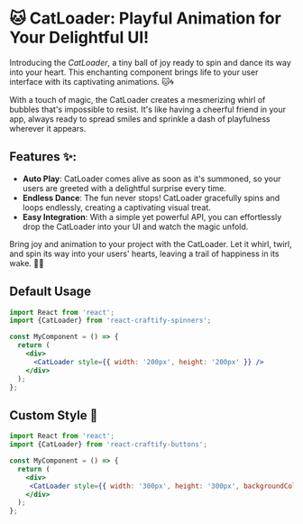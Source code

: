 
<Meta title="Spinners/CatLoader" component={CatLoader} />

# 🐱 CatLoader: Playful Animation for Your Delightful UI!

Introducing the *CatLoader*, a tiny ball of joy ready to spin and dance its way into your heart. This enchanting component brings life to your user interface with its captivating animations. 🐱🌀

With a touch of magic, the CatLoader creates a mesmerizing whirl of bubbles that's impossible to resist. It's like having a cheerful friend in your app, always ready to spread smiles and sprinkle a dash of playfulness wherever it appears.

## Features ✨:

- **Auto Play**: CatLoader comes alive as soon as it's summoned, so your users are greeted with a delightful surprise every time.
- **Endless Dance**: The fun never stops! CatLoader gracefully spins and loops endlessly, creating a captivating visual treat.
- **Easy Integration**: With a simple yet powerful API, you can effortlessly drop the CatLoader into your UI and watch the magic unfold.

Bring joy and animation to your project with the CatLoader. Let it whirl, twirl, and spin its way into your users' hearts, leaving a trail of happiness in its wake. 🎉✨

## Default Usage

```jsx
import React from 'react';
import {CatLoader} from 'react-craftify-spinners';  

const MyComponent = () => {
  return (
    <div>
      <CatLoader style={{ width: '200px', height: '200px' }} />
    </div>
  );
};

```

## Custom Style 🎨

```jsx
import React from 'react';
import {CatLoader} from 'react-craftify-buttons';  

const MyComponent = () => {
  return (
    <div>
     <CatLoader style={{ width: '300px', height: '300px', backgroundColor: 'lightgray' }} />
    </div>
  );
};

```

